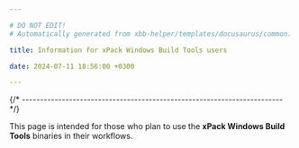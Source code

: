 ```yaml
---

# DO NOT EDIT!
# Automatically generated from xbb-helper/templates/docusaurus/common.

title: Information for xPack Windows Build Tools users

date: 2024-07-11 18:56:00 +0300

---
```




{/* ------------------------------------------------------------------------ */}

This page is intended for those who plan
to use the **xPack Windows Build Tools** binaries in their workflows.

<Versioning/>

<LibrariesAndRpath/>

<More/>
